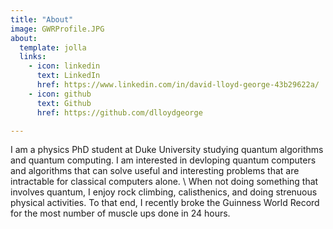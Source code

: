 ```yaml
---
title: "About"
image: GWRProfile.JPG
about:
  template: jolla
  links:
    - icon: linkedin
      text: LinkedIn
      href: https://www.linkedin.com/in/david-lloyd-george-43b29622a/
    - icon: github
      text: Github
      href: https://github.com/dlloydgeorge

---
```


I am a physics PhD student at Duke University studying quantum algorithms and quantum computing. I am interested in devloping quantum computers and algorithms that can solve useful and interesting problems that are intractable for classical computers alone. 
\\
When not doing something that involves quantum, I enjoy rock climbing, calisthenics, and doing strenuous physical activities. To that end, I recently broke the Guinness World Record for the most number of muscle ups done in 24 hours. 
